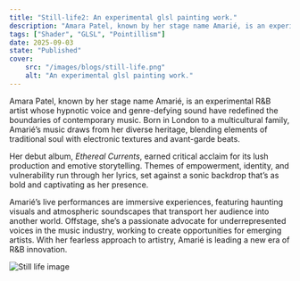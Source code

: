 ```yaml
---
title: "Still-life2: An experimental glsl painting work."
description: "Amara Patel, known by her stage name Amarié, is an experimental R&B artist whose hypnotic voice and genre-defying sound have redefined the boundaries of contemporary music."
tags: ["Shader", "GLSL", "Pointillism"]
date: 2025-09-03
state: "Published"
cover: 
    src: "/images/blogs/still-life.png"
    alt: "An experimental glsl painting work."
---
```


Amara Patel, known by her stage name Amarié, is an experimental R&B artist whose hypnotic voice and genre-defying sound have redefined the boundaries of contemporary music. Born in London to a multicultural family, Amarié’s music draws from her diverse heritage, blending elements of traditional soul with electronic textures and avant-garde beats.

Her debut album, *Ethereal Currents*, earned critical acclaim for its lush production and emotive storytelling. Themes of empowerment, identity, and vulnerability run through her lyrics, set against a sonic backdrop that’s as bold and captivating as her presence.

Amarié’s live performances are immersive experiences, featuring haunting visuals and atmospheric soundscapes that transport her audience into another world. Offstage, she’s a passionate advocate for underrepresented voices in the music industry, working to create opportunities for emerging artists. With her fearless approach to artistry, Amarié is leading a new era of R&B innovation.


![Still life image](/images/blogs/still-life.png)
